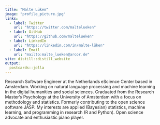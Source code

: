 ---
title: "Malte Lüken"
image: "profile_picture.jpg"
links:
  - label: Twitter
    url: "https://twitter.com/maltelueken"
  - label: GitHub
    url: "https://github.com/maltelueken"
  - label: LinkedIn
    url: "https://linkedin.com/in/malte-lüken"
  - label: Email
    url: "mailto:malte_lueken@arcor.de"
site: distill::distill_website
output:
  postcards::jolla
---

Research Software Engineer at the Netherlands eScience Center based in Amsterdam. Working on natural language processing and machine learning in the digital humanities and social sciences. Graduated from the Research Master's Psychology at the University of Amsterdam with a focus on methodology and statistics. Formerly contributing to the open science software JASP. My interests are applied (Bayesian) statistics, machine learning, and programming in research (R and Python). Open science advocate and enthusiastic piano player.
